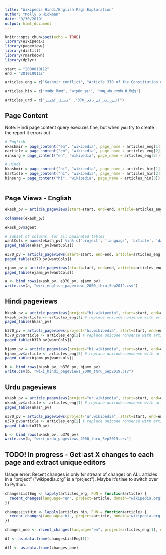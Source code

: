 ---
title: "Wikipedia Hindi/English Page Exploration"
author: "Molly G Hickman"
date: "9/30/2019"
output: html_document
---

```{r setup, include=TRUE}
knitr::opts_chunk$set(echo = TRUE)
library(WikipediR)
library(pageviews)
library(distill)
library(rmarkdown)
library(dplyr)

start = "2000010112"
end = "2019100112"

articles_eng = c("Kashmir conflict", "Article 370 of the Constitution of India", "Insurgency in Jammu and Kashmir")

articles_hin = c("कश्मीर_विवाद", "अनुच्छेद_३७०", "जम्मू_और_कश्मीर_में_विद्रोह")

articles_urd = c("آئین_ہند_کی_دفعہ_370", "مسئلہ_کشمیر")

```

## Page Content
Note: Hindi page content query executes fine, but when you try to create the report it errors out

```{r page content}
# English
ekashmir = page_content("en", "wikipedia", page_name = articles_eng[1])
earticle = page_content("en", "wikipedia", page_name = articles_eng[2])
einsurg = page_content("en", "wikipedia", page_name = articles_eng[3])

# Hindi
hkashmir = page_content("hi", "wikipedia", page_name = articles_hin[1])
harticle = page_content("hi", "wikipedia", page_name = articles_hin[2])
hinsurg = page_content("hi", "wikipedia", page_name = articles_hin[3])
                         
```

## Page Views - English
```{r pageviews all fields?}
ekash_pv = article_pageviews(start=start, end=end, article=articles_eng[1])

colnames(ekash_pv)

ekash_pv$agent

```


```{r pageviews Kashmir conflict english}

# Subset of columns, for all paginated tables
wantCols = names(ekash_pv) %in% c('project', 'language', 'article', 'date', 'views')
paged_table(ekash_pv[wantCols])
```

```{r pageviews Article 370 english}
e370_pv = article_pageviews(start=start, end=end, article=articles_eng[2])
paged_table(e370_pv[wantCols])
```


```{r pageviews Jammu and Kashmir english}
ejamm_pv = article_pageviews(start=start, end=end, article=articles_eng[3])
paged_table(ejamm_pv[wantCols])
```

```{r merge to one file for output - english}
a <- bind_rows(ekash_pv, e370_pv, ejamm_pv)
write.csv(a, "wiki_english_pageviews_2000_thru_Sep2019.csv")
```

## Hindi pageviews

```{r pageviews Kashmir conflict hindi}
hkash_pv = article_pageviews(project="hi.wikipedia", start=start, end=end, article=articles_hin[1])
hkash_pv$article <- articles_eng[1] # replace unicode nonsense with article name
paged_table(hkash_pv)
```

```{r pageviews Article 370 hindi}
h370_pv = article_pageviews(project="hi.wikipedia", start=start, end=end, article=articles_hin[2])
h370_pv$article <- articles_eng[2] # replace unicode nonsense with article name
paged_table(h370_pv[wantCols])
```

```{r pageviews Jammu and Kashmir hindi}
hjamm_pv = article_pageviews(project="hi.wikipedia", start=start, end=end, article=articles_hin[3])
hjamm_pv$article <- articles_eng[3] # replace unicode nonsense with article name
paged_table(hjamm_pv[wantCols])
```

```{r merge to one file for output - hindi}
b <- bind_rows(hkash_pv, h370_pv, hjamm_pv)
write.csv(b, "wiki_hindi_pageviews_2000_thru_Sep2019.csv")
```

## Urdu pageviews

```{r pageviews Kashmir Conflict urdu}
ukash_pv = article_pageviews(project="ur.wikipedia", start=start, end=end, article=articles_urd[1])
ukash_pv$article <- articles_eng[1] # replace unicode nonsense with article name
paged_table(ukash_pv)
```

```{r pageviews Article 370 urdu}
u370_pv = article_pageviews(project="ur.wikipedia", start=start, end=end, article=articles_urd[2])
u370_pv$article <- articles_eng[2] # replace unicode nonsense with article name
paged_table(u370_pv)
```

```{r merge to one file for output - urdu}
b <- bind_rows(ukash_pv, u370_pv)
write.csv(b, "wiki_urdu_pageviews_2000_thru_Sep2019.csv")
```

## TODO! In progress - Get last X changes to each page and extract unique editors

Usage error: Recent changes is only for stream of changes on ALL articles in a "project" ("wikipedia.org" is a "project"). Maybe it's time to switch over to Python.

```{r get changes - english... and hindi?}

changesListEng <- lapply(articles_eng, FUN = function(article) {
  recent_changes(language="en", project=article, domain="wikipedia.org", properties=c("user", "userid", "comment", "parsedcomment", "flags","timestamp", "title"), limit=10, clean_response = TRUE)
}) 

changesListHin <- lapply(articles_hin, FUN = function(article) {
  recent_changes(language="hi", project=article, domain="wikipedia.org", properties=c("user", "userid", "comment", "parsedcomment", "flags","timestamp", "title"), limit=10, clean_response = TRUE)
}) 

changes_one <- recent_changes(language="en", project=articles_eng[1], domain="wikipedia.org", properties=c("user", "userid", "comment", "parsedcomment", "flags","timestamp", "title"), limit=10, clean_response = TRUE)

```


```{r unique editors}
df <- as.data.frame(changesListEng[1])

df1 <- as.data.frame(changes_one)
```


